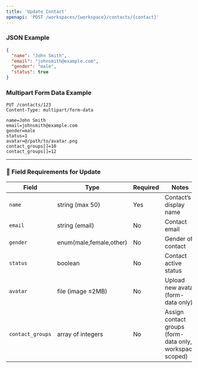 ```yaml
---
title: 'Update Contact'
openapi: 'POST /workspaces/{workspace}/contacts/{contact}'
---
```


### JSON Example

```json
{
  "name": "John Smith",
  "email": "johnsmith@example.com",
  "gender": "male",
  "status": true
}
```

### Multipart Form Data Example

```
PUT /contacts/123
Content-Type: multipart/form-data

name=John Smith
email=johnsmith@example.com
gender=male
status=1
avatar=@/path/to/avatar.png
contact_groups[]=10
contact_groups[]=12
```

---

### 📝 Field Requirements for Update

| Field            | Type                    | Required | Notes                                                    |
| ---------------- | ----------------------- | -------- | -------------------------------------------------------- |
| `name`           | string (max 50)         | Yes    | Contact’s display name                                     |
| `email`          | string (email)          | No     | Contact email                                              |
| `gender`         | enum(male,female,other) | No     | Gender of contact                                          |
| `status`         | boolean                 | No     | Contact active status                                      |
| `avatar`         | file (image ≤2MB)       | No     | Upload new avatar (form-data only)                         |
| `contact_groups` | array of integers       | No     | Assign contact groups (form-data only, workspace scoped)   |


